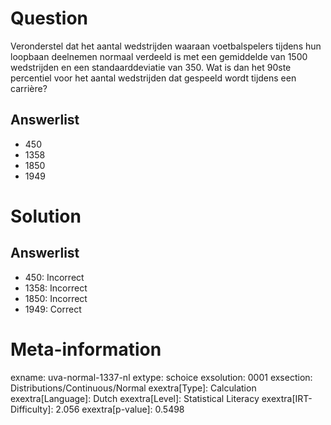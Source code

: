 Question
========

Veronderstel dat het aantal wedstrijden waaraan voetbalspelers tijdens
hun loopbaan deelnemen normaal verdeeld is met een gemiddelde van 1500
wedstrijden en een standaarddeviatie van 350. Wat is dan het 90ste
percentiel voor het aantal wedstrijden dat gespeeld wordt tijdens een
carrière?

Answerlist
----------

* 450
* 1358
* 1850
* 1949

Solution
========

Answerlist
----------

* 450: Incorrect
* 1358: Incorrect
* 1850: Incorrect
* 1949: Correct

Meta-information
================
exname: uva-normal-1337-nl
extype: schoice
exsolution: 0001
exsection: Distributions/Continuous/Normal
exextra[Type]: Calculation
exextra[Language]: Dutch
exextra[Level]: Statistical Literacy
exextra[IRT-Difficulty]: 2.056
exextra[p-value]: 0.5498
